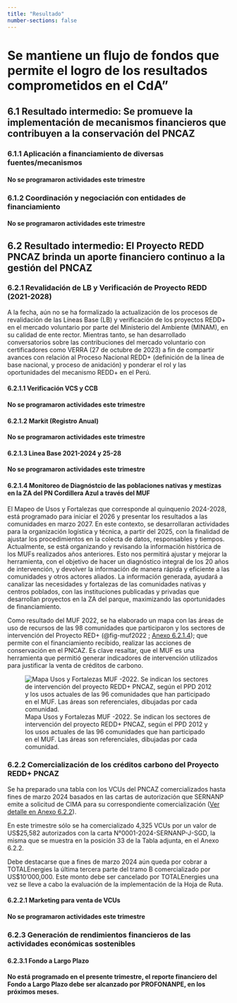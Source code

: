 ```yaml
---
title: "Resultado"
number-sections: false
---
```


# Se mantiene un flujo de fondos que permite el logro de los resultados comprometidos en el CdA"

## 6.1 Resultado intermedio: Se promueve la implementación de mecanismos financieros que contribuyen a la conservación del PNCAZ

### **6.1.1 Aplicación a financiamiento de diversas fuentes/mecanismos**

::: callout-important
#### No se programaron actividades este trimestre
:::

### **6.1.2 Coordinación y negociación con entidades de financiamiento**

::: callout-important
#### No se programaron actividades este trimestre
:::

## 6.2 Resultado intermedio: El Proyecto REDD PNCAZ brinda un aporte financiero continuo a la gestión del PNCAZ

### **6.2.1 Revalidación de LB y Verificación de Proyecto REDD (2021-2028)**

A la fecha, aún no se ha formalizado la actualización de los procesos de revalidación de las Líneas Base (LB) y verificación de los proyectos REDD+ en el mercado voluntario por parte del Ministerio del Ambiente (MINAM), en su calidad de ente rector. Mientras tanto, se han desarrollado conversatorios sobre las contribuciones del mercado voluntario con certificadores como VERRA (27 de octubre de 2023) a fin de compartir avances con relación al Proceso Nacional REDD+ (definición de la línea de base nacional, y proceso de anidación) y ponderar el rol y las oportunidades del mecanismo REDD+ en el Perú.

#### **6.2.1.1 Verificación VCS y CCB**

::: callout-important
#### No se programaron actividades este trimestre
:::

#### **6.2.1.2 Markit (Registro Anual)**

::: callout-important
#### No se programaron actividades este trimestre
:::

#### **6.2.1.3 Linea Base 2021-2024 y 25-28**

::: callout-important
#### No se programaron actividades este trimestre
:::

#### 6.2.1.4 Monitoreo de Diagnóstcio de las poblaciones nativas y mestizas en la ZA del PN Cordillera Azul a través del MUF

El Mapeo de Usos y Fortalezas que corresponde al quinquenio 2024-2028, está programado para iniciar el 2026 y presentar los resultados a las comunidades en marzo 2027. En este contexto, se desarrollaran actividades para la organización logística y técnica, a partir del 2025, con la finalidad de ajustar los procedimientos en la colecta de datos, responsables y tiempos. Actualmente, se está organizando y revisando la información histórica de los MUFs realizados años anteriores. Esto nos permitirá ajustar y mejorar la herramienta, con el objetivo de hacer un diagnóstico integral de los 20 años de intervención, y devolver la información de manera rápida y eficiente a las comunidades y otros actores aliados. La información generada, ayudará a canalizar las necesidades y fortalezas de las comunidades nativas y centros poblados, con las instituciones publicadas y privadas que desarrollan proyectos en la ZA del parque, maximizando las oportunidades de financiamiento.

Como resultado del MUF 2022, se ha elaborado un mapa con las áreas de uso de recursos de las 98 comunidades que participaron y los sectores de intervención del Proyecto RED+ (@fig-muf2022 ; [Anexo 6.2.1.4](https://drive.google.com/drive/folders/1y0SELXRCJo6RhTokPEnWqdlzlyA8G9wQ?usp=drive_link)); que permite con el financiamiento recibido, realizar las acciones de conservación en el PNCAZ. Es clave resaltar, que el MUF es una herramienta que permitió generar indicadores de intervención utilizados para justificar la venta de créditos de carbono.

![Mapa Usos y Fortalezas MUF -2022. Se indican los sectores de intervención del proyecto REDD+ PNCAZ, según el PPD 2012 y los usos actuales de las 96 comunidades que han participado en el MUF. Las áreas son referenciales, dibujadas por cada comunidad.](images/S1_24JUN27_Uso_Rec_MUF_2022_y_Interv_REDD_A4.jpg){#fig-muf2022 alt="Mapa Usos y Fortalezas MUF -2022. Se indican los sectores de intervención del proyecto REDD+ PNCAZ, según el PPD 2012 y los usos actuales de las 96 comunidades que han participado en el MUF. Las áreas son referenciales, dibujadas por cada comunidad."}

### 6.2.2 Comercialización de los créditos carbono del Proyecto REDD+ PNCAZ

Se ha preparado una tabla con los VCUs del PNCAZ comercializados hasta fines de marzo 2024 basados en las cartas de autorización que SERNANP emite a solicitud de CIMA para su correspondiente comercialización ([Ver detalle en Anexo 6.2.2](https://drive.google.com/drive/folders/1mGDQUY1gn7cnm1KiT5TkvlMdcD8U4oO9?usp=drive_link)).

En este trimestre sólo se ha comercializado 4,325 VCUs por un valor de US\$25,582 autorizados con la carta N°0001-2024-SERNANP-J-SGD, la misma que se muestra en la posición 33 de la Tabla adjunta, en el Anexo 6.2.2.

Debe destacarse que a fines de marzo 2024 aún queda por cobrar a TOTALEnergies la última tercera parte del tramo B comercializado por US\$10'000,000. Este monto debe ser cancelado por TOTALEnergies una vez se lleve a cabo la evaluación de la implementación de la Hoja de Ruta.

#### **6.2.2.1 Marketing para venta de VCUs**

::: callout-important
#### No se programaron actividades este trimestre
:::

### 6.2.3 Generación de rendimientos financieros de las actividades económicas sostenibles

#### **6.2.3.1 Fondo a Largo Plazo**

::: callout-important
#### No está programado en el presente trimestre, el reporte financiero del Fondo a Largo Plazo debe ser alcanzado por PROFONANPE, en los próximos meses. {.callout-important}
:::
